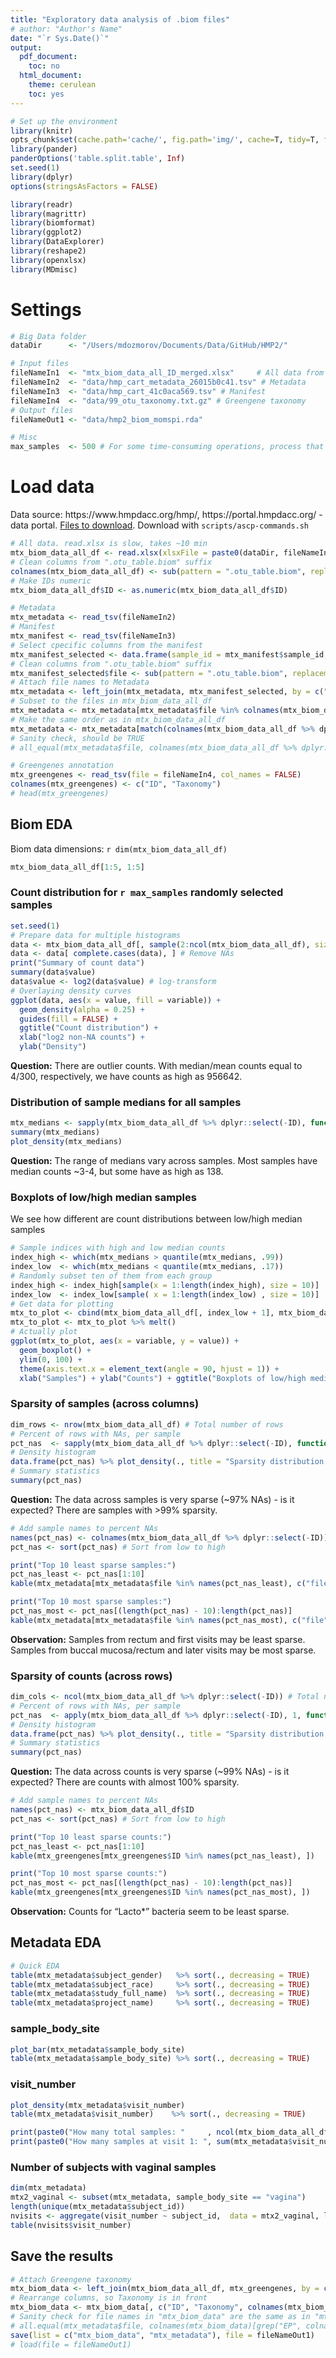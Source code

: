 ```yaml
---
title: "Exploratory data analysis of .biom files"
# author: "Author's Name"
date: "`r Sys.Date()`"
output:
  pdf_document:
    toc: no
  html_document:
    theme: cerulean
    toc: yes
---
```



```r
# Set up the environment
library(knitr)
opts_chunk$set(cache.path='cache/', fig.path='img/', cache=T, tidy=T, fig.keep='high', echo=F, dpi=100, warnings=F, message=F, comment=NA, warning=F, results='as.is', fig.width = 10, fig.height = 6) #out.width=700, 
library(pander)
panderOptions('table.split.table', Inf)
set.seed(1)
library(dplyr)
options(stringsAsFactors = FALSE)
```

```r
library(readr)
library(magrittr)
library(biomformat)
library(ggplot2)
library(DataExplorer)
library(reshape2)
library(openxlsx)
library(MDmisc)
```

# Settings

```r
# Big Data folder
dataDir      <- "/Users/mdozmorov/Documents/Data/GitHub/HMP2/"

# Input files
fileNameIn1  <- "mtx_biom_data_all_ID_merged.xlsx"     # All data from .biom files, merged by ID
fileNameIn2  <- "data/hmp_cart_metadata_26015b0c41.tsv" # Metadata
fileNameIn3  <- "data/hmp_cart_41c0aca569.tsv" # Manifest
fileNameIn4  <- "data/99_otu_taxonomy.txt.gz" # Greengene taxonomy
# Output files
fileNameOut1 <- "data/hmp2_biom_momspi.rda"

# Misc
max_samples  <- 500 # For some time-consuming operations, process that many randomly selected samples
```

# Load data

Data source: https://www.hmpdacc.org/hmp/, https://portal.hmpdacc.org/ - data portal. [Files to download](https://portal.hmpdacc.org/search/f?filters=%7B%22op%22:%22and%22,%22content%22:%5B%7B%22op%22:%22in%22,%22content%22:%7B%22field%22:%22cases.study_name%22,%22value%22:%5B%22MOMS-PI%22%5D%7D%7D,%7B%22op%22:%22in%22,%22content%22:%7B%22field%22:%22files.file_format%22,%22value%22:%5B%22Biological%20Observation%20Matrix%22%5D%7D%7D,%7B%22op%22:%22in%22,%22content%22:%7B%22field%22:%22files.file_matrix_type%22,%22value%22:%5B%2216s_community%22%5D%7D%7D%5D%7D&facetTab=files&pagination=%7B%22files%22:%7B%22from%22:0,%22size%22:20,%22sort%22:%22file_name.raw:asc%22%7D%7D). Download with `scripts/ascp-commands.sh`

```r
# All data. read.xlsx is slow, takes ~10 min
mtx_biom_data_all_df <- read.xlsx(xlsxFile = paste0(dataDir, fileNameIn1), sheet = "Biom")
# Clean columns from ".otu_table.biom" suffix
colnames(mtx_biom_data_all_df) <- sub(pattern = ".otu_table.biom", replacement = "", colnames(mtx_biom_data_all_df))
# Make IDs numeric
mtx_biom_data_all_df$ID <- as.numeric(mtx_biom_data_all_df$ID)
```

```r
# Metadata
mtx_metadata <- read_tsv(fileNameIn2)
# Manifest
mtx_manifest <- read_tsv(fileNameIn3)
# Select cpecific columns from the manifest
mtx_manifest_selected <- data.frame(sample_id = mtx_manifest$sample_id, file = basename(mtx_manifest$urls))
# Clean columns from ".otu_table.biom" suffix
mtx_manifest_selected$file <- sub(pattern = ".otu_table.biom", replacement = "", mtx_manifest_selected$file)
# Attach file names to Metadata
mtx_metadata <- left_join(mtx_metadata, mtx_manifest_selected, by = c("sample_id"))
# Subset to the files in mtx_biom_data_all_df
mtx_metadata <- mtx_metadata[mtx_metadata$file %in% colnames(mtx_biom_data_all_df %>% dplyr::select(-ID)), ]
# Make the same order as in mtx_biom_data_all_df
mtx_metadata <- mtx_metadata[match(colnames(mtx_biom_data_all_df %>% dplyr::select(-ID)), mtx_metadata$file), ]
# Sanity check, should be TRUE
# all_equal(mtx_metadata$file, colnames(mtx_biom_data_all_df %>% dplyr::select(-ID)))
```

```r
# Greengenes annotation
mtx_greengenes <- read_tsv(file = fileNameIn4, col_names = FALSE)
colnames(mtx_greengenes) <- c("ID", "Taxonomy")
# head(mtx_greengenes)
```


## Biom EDA

Biom data dimensions: `r dim(mtx_biom_data_all_df)`

```r
mtx_biom_data_all_df[1:5, 1:5]
```

\pagebreak

### Count distribution for `r max_samples` randomly selected samples

```r
set.seed(1)
# Prepare data for multiple histograms
data <- mtx_biom_data_all_df[, sample(2:ncol(mtx_biom_data_all_df), size = max_samples)] %>% melt # Randomly select max_samples
data <- data[ complete.cases(data), ] # Remove NAs
print("Summary of count data")
summary(data$value)
data$value <- log2(data$value) # log-transform
# Overlaying density curves
ggplot(data, aes(x = value, fill = variable)) + 
  geom_density(alpha = 0.25) + 
  guides(fill = FALSE) +
  ggtitle("Count distribution") +
  xlab("log2 non-NA counts") +
  ylab("Density")
```

**Question:** There are outlier counts. With median/mean counts equal to 4/300, respectively, we have  counts as high as 956642. 

\pagebreak

### Distribution of sample medians for all samples

```r
mtx_medians <- sapply(mtx_biom_data_all_df %>% dplyr::select(-ID), function(x) median(x, na.rm = TRUE))
summary(mtx_medians)
plot_density(mtx_medians)
```

**Question:** The range of medians vary across samples. Most samples have median counts ~3-4, but some have as high as 138.

### Boxplots of low/high median samples

We see how different are count distributions between low/high median samples

```r
# Sample indices with high and low median counts
index_high <- which(mtx_medians > quantile(mtx_medians, .99))
index_low  <- which(mtx_medians < quantile(mtx_medians, .17))
# Randomly subset ten of them from each group
index_high <- index_high[sample(x = 1:length(index_high), size = 10)]
index_low  <- index_low[sample( x = 1:length(index_low) , size = 10)]
# Get data for plotting
mtx_to_plot <- cbind(mtx_biom_data_all_df[, index_low + 1], mtx_biom_data_all_df[, index_high + 1]) # +1 because of "ID" column still present
mtx_to_plot <- mtx_to_plot %>% melt()
# Actually plot
ggplot(mtx_to_plot, aes(x = variable, y = value)) +
  geom_boxplot() +
  ylim(0, 100) +
  theme(axis.text.x = element_text(angle = 90, hjust = 1)) +
  xlab("Samples") + ylab("Counts") + ggtitle("Boxplots of low/high median samples")
```

\pagebreak

### Sparsity of samples (across columns)

```r
dim_rows <- nrow(mtx_biom_data_all_df) # Total number of rows
# Percent of rows with NAs, per sample
pct_nas  <- sapply(mtx_biom_data_all_df %>% dplyr::select(-ID), function(x) sum(is.na(x)) / dim_rows) %>% unname
# Density histogram
data.frame(pct_nas) %>% plot_density(., title = "Sparsity distribution across samples")
# Summary statistics
summary(pct_nas)
```

**Question:** The data across samples is very sparse (~97% NAs) - is it expected? There are samples with >99% sparsity.

```r
# Add sample names to percent NAs
names(pct_nas) <- colnames(mtx_biom_data_all_df %>% dplyr::select(-ID))
pct_nas <- sort(pct_nas) # Sort from low to high

print("Top 10 least sparse samples:")
pct_nas_least <- pct_nas[1:10]
kable(mtx_metadata[mtx_metadata$file %in% names(pct_nas_least), c("file", "sample_body_site", "visit_number")])

print("Top 10 most sparse samples:")
pct_nas_most <- pct_nas[(length(pct_nas) - 10):length(pct_nas)]
kable(mtx_metadata[mtx_metadata$file %in% names(pct_nas_most), c("file", "sample_body_site", "visit_number")])
```

**Observation:** Samples from rectum and first visits may be least sparse. Samples from buccal mucosa/rectum and later visits may be most sparse.

\pagebreak

### Sparsity of counts (across rows)

```r
dim_cols <- ncol(mtx_biom_data_all_df %>% dplyr::select(-ID)) # Total number of columns
# Percent of rows with NAs, per sample
pct_nas  <- apply(mtx_biom_data_all_df %>% dplyr::select(-ID), 1, function(x) sum(is.na(x)) / dim_cols) %>% unname
# Density histogram
data.frame(pct_nas) %>% plot_density(., title = "Sparsity distribution across counts")
# Summary statistics
summary(pct_nas)
```

**Question:** The data across counts is very sparse (~99% NAs) - is it expected? There are counts with almost 100% sparsity.

```r
# Add sample names to percent NAs
names(pct_nas) <- mtx_biom_data_all_df$ID
pct_nas <- sort(pct_nas) # Sort from low to high

print("Top 10 least sparse counts:")
pct_nas_least <- pct_nas[1:10]
kable(mtx_greengenes[mtx_greengenes$ID %in% names(pct_nas_least), ])

print("Top 10 most sparse counts:")
pct_nas_most <- pct_nas[(length(pct_nas) - 10):length(pct_nas)]
kable(mtx_greengenes[mtx_greengenes$ID %in% names(pct_nas_most), ])
```

**Observation:** Counts for "Lacto*" bacteria seem to be least sparse.

\pagebreak

## Metadata EDA

```r
# Quick EDA
table(mtx_metadata$subject_gender)   %>% sort(., decreasing = TRUE)
table(mtx_metadata$subject_race)     %>% sort(., decreasing = TRUE)
table(mtx_metadata$study_full_name)  %>% sort(., decreasing = TRUE)
table(mtx_metadata$project_name)     %>% sort(., decreasing = TRUE)
```

### sample_body_site

```r
plot_bar(mtx_metadata$sample_body_site)
table(mtx_metadata$sample_body_site) %>% sort(., decreasing = TRUE)
```

### visit_number

```r
plot_density(mtx_metadata$visit_number)
table(mtx_metadata$visit_number)    %>% sort(., decreasing = TRUE)
```

```r
print(paste0("How many total samples: "     , ncol(mtx_biom_data_all_df %>% dplyr::select(-ID)) ))
print(paste0("How many samples at visit 1: ", sum(mtx_metadata$visit_number == 1) ))
```

### Number of subjects with vaginal samples

```r
dim(mtx_metadata)
mtx2_vaginal <- subset(mtx_metadata, sample_body_site == "vagina")
length(unique(mtx_metadata$subject_id))
nvisits <- aggregate(visit_number ~ subject_id,  data = mtx2_vaginal, length)
table(nvisits$visit_number)
```

## Save the results

```r
# Attach Greengene taxonomy
mtx_biom_data <- left_join(mtx_biom_data_all_df, mtx_greengenes, by = c("ID"))
# Rearrange columns, so Taxonomy is in front
mtx_biom_data <- mtx_biom_data[, c("ID", "Taxonomy", colnames(mtx_biom_data)[grepl("EP", colnames(mtx_biom_data))])]
# Sanity check for file names in "mtx_biom_data" are the same as in "mtx_metadata"
# all.equal(mtx_metadata$file, colnames(mtx_biom_data)[grep("EP", colnames(mtx_biom_data))])
save(list = c("mtx_biom_data", "mtx_metadata"), file = fileNameOut1)
# load(file = fileNameOut1)
```


